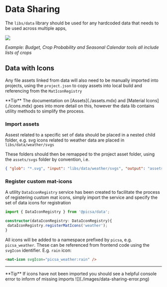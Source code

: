 
# Data Sharing

The `libs/data` library should be used for any hardcoded data that needs to be used across multiple apps,

![](./images/data-sharing-example.png)

_Example: Budget, Crop Probability and Seasonal Calendar tools all include lists of crops_

## Data with Icons

Any file assets linked from data will also need to be manually imported into projects, using the `project.json`
to copy assets into local build and referencing from the `MatIconRegistry`

<Callout emoji="💡">
  **Tip** The documentation on [Assets](./assets.mdx) and [Material
  Icons](./icons.mdx) goes into more detail on this, however the data lib
  contains utility methods to simplify the process.
</Callout>

### Import assets

Assest related to a specific set of data should be placed in a nested child folder,
e.g. svg icons related to weather data are placed in `libs/data/weather/svgs`

These folders should then be remapped to the project asset folder, using the `assets/svgs` folder by convention, i.e.

```json
{ "glob": "*.svg", "input": "libs/data/weather/svgs", "output": "assets/svgs/weather" },
```

### Register custom mat-icons

A utility `DataIconRegistry` service has been created to facilitate the process of registering custom mat icons,
simply import the service and specify the set of data icons for registration

```ts
import { DataIconRegistry } from '@picsa/data';

constructor(dataIconRegistry: DataIconRegistry){
 dataIconRegistry.registerMatIcons('weather');
}
```

All icons will be added to a namespace prefixed by `picsa`, e.g. `picsa_weather`.
These can be referenced from frontend code using the `svgIcon` identifier. E.g. `rain` icon:

```html
<mat-icon svgIcon="picsa_weather:rain" />
```

---

<Callout emoji="💡">
  **Tip** If icons have not been imported you should see a helpful console error
  to inform of missing imports
</Callout>
![](./images/data-sharing-error.png)
